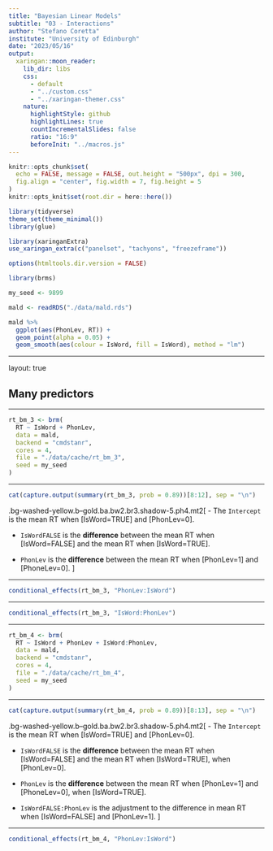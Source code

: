```yaml
---
title: "Bayesian Linear Models"
subtitle: "03 - Interactions"
author: "Stefano Coretta"
institute: "University of Edinburgh"
date: "2023/05/16"
output:
  xaringan::moon_reader:
    lib_dir: libs
    css:
      - default
      - "../custom.css"
      - "../xaringan-themer.css"
    nature:
      highlightStyle: github
      highlightLines: true
      countIncrementalSlides: false
      ratio: "16:9"
      beforeInit: "../macros.js"
---
```


```r
knitr::opts_chunk$set(
  echo = FALSE, message = FALSE, out.height = "500px", dpi = 300,
  fig.align = "center", fig.width = 7, fig.height = 5
)
knitr::opts_knit$set(root.dir = here::here())

library(tidyverse)
theme_set(theme_minimal())
library(glue)

library(xaringanExtra)
use_xaringan_extra(c("panelset", "tachyons", "freezeframe"))

options(htmltools.dir.version = FALSE)

library(brms)

my_seed <- 9899
```

```r
mald <- readRDS("./data/mald.rds")
```

```r
mald %>%
  ggplot(aes(PhonLev, RT)) +
  geom_point(alpha = 0.05) +
  geom_smooth(aes(colour = IsWord, fill = IsWord), method = "lm")
```

---

layout: true

## Many predictors

---

```r
rt_bm_3 <- brm(
  RT ~ IsWord + PhonLev,
  data = mald,
  backend = "cmdstanr",
  cores = 4,
  file = "./data/cache/rt_bm_3",
  seed = my_seed
)
```

---

```r
cat(capture.output(summary(rt_bm_3, prob = 0.89))[8:12], sep = "\n")
```


.bg-washed-yellow.b--gold.ba.bw2.br3.shadow-5.ph4.mt2[
- The `Intercept` is the mean RT when [IsWord=TRUE] and [PhonLev=0].

- `IsWordFALSE` is the **difference** between the mean RT when [IsWord=FALSE] and the mean RT when [IsWord=TRUE].

- `PhonLev` is the **difference** between the mean RT when [PhonLev=1] and [PhoneLev=0].
]

---

```r
conditional_effects(rt_bm_3, "PhonLev:IsWord")
```

---

```r
conditional_effects(rt_bm_3, "IsWord:PhonLev")
```

---

```r
rt_bm_4 <- brm(
  RT ~ IsWord + PhonLev + IsWord:PhonLev,
  data = mald,
  backend = "cmdstanr",
  cores = 4,
  file = "./data/cache/rt_bm_4",
  seed = my_seed
)
```

---

```r
cat(capture.output(summary(rt_bm_4, prob = 0.89))[8:13], sep = "\n")
```

.bg-washed-yellow.b--gold.ba.bw2.br3.shadow-5.ph4.mt2[
- The `Intercept` is the mean RT when [IsWord=TRUE] and [PhonLev=0].

- `IsWordFALSE` is the **difference** between the mean RT when [IsWord=FALSE] and the mean RT when [IsWord=TRUE], when [PhonLev=0].

- `PhonLev` is the **difference** between the mean RT when [PhonLev=1] and [PhoneLev=0], when [IsWord=TRUE].

- `IsWordFALSE:PhonLev` is the adjustment to the difference in mean RT when [IsWord=FALSE] and [PhonLev=1].
]

---

```r
conditional_effects(rt_bm_4, "PhonLev:IsWord")
```
